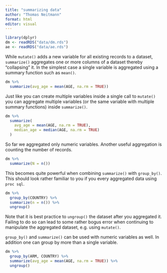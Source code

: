 ```yaml
---
title: "summarizing data"
author: "Thomas Neitmann"
format: html
editor: visual
---
```


```r
library(dplyr)
dm <- readRDS("data/dm.rds")
ae <- readRDS("data/ae.rds")
```

While `mutate()` adds a new variable for all existing records to a dataset, `summarize()` aggregates one or more columns of a dataset thereby "collapsing" it. In the simplest case a single variable is aggregated using a summary function such as `mean()`.

```r
dm %>% 
  summarize(avg_age = mean(AGE, na.rm = TRUE))
```

Just like you can create multiple variables inside a single call to `mutate()` you can aggregate multiple variables (or the same variable with multiple summary functions) inside `summarize()`.

```r
dm %>% 
  summarize(
    avg_age = mean(AGE, na.rm = TRUE),
    median_age = median(AGE, na.rm = TRUE)
  )
```

So far we aggregated only numeric variables. Another useful aggregation is counting the number of records.

```r
dm %>% 
  summarize(N = n())
```

This becomes quite powerful when combining `summarize()` with `group_by()`. This should look rather familiar to you if you every aggregated data using `proc sql`.

```r
dm %>% 
  group_by(COUNTRY) %>% 
  summarize(n = n()) %>% 
  ungroup()
```

Note that it is best practice to `ungroup()` the dataset after you aggregated it. Failing to do so can lead to some rather bogus error when continuing to manipulate the aggregated dataset, e.g. using `mutate()`.

`group_by()` and `summarize()` can be used with numeric variables as well. In addition one can group by more than a single variable.

```r
dm %>% 
  group_by(ARM, COUNTRY) %>% 
  summarize(avg_age = mean(AGE, na.rm = TRUE)) %>% 
  ungroup()
```
